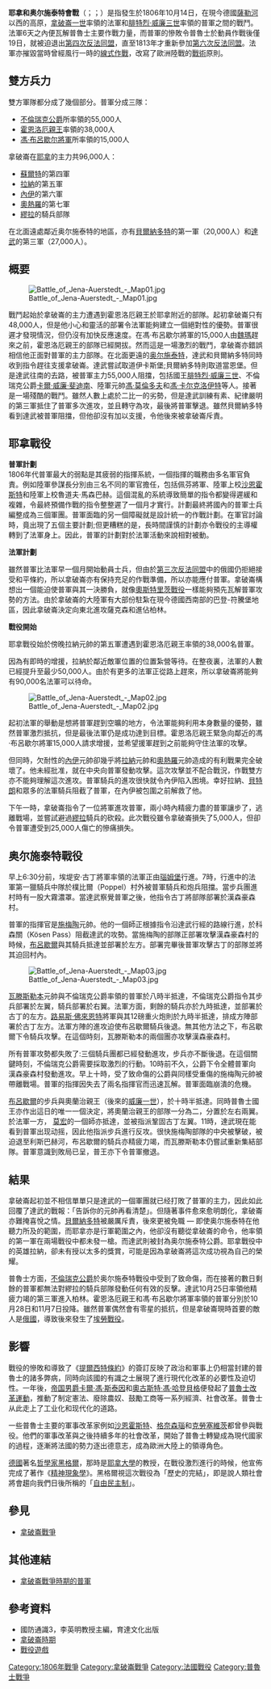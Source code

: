 {{Infobox Military Conflict
|conflict=耶拿-奥尔施泰特會戰
|partof=[[第四次反法同盟|第四次反法同盟之戰]]
|image=[[File:Napoleon-imperial-guard.png|200px]]
|caption=拿破崙視察他的軍隊
|date=1806年10月14日
|place=[[德國|德國]][[耶拿|耶拿]]和[[奥尔施泰特|奥尔施泰特]]
|coordinates={{coord|50|57|00|N|11|34|30|E|region:DE-TH_type:event_scale:50000|display=inline,title}}
|result=[[法國|法國]]決定性的勝利
|combatant1={{flagicon|France}} [[法蘭西第一帝國|法蘭西帝國]]
|combatant2={{flagicon|Prussia|1803}} [[普魯士王國|普魯士]]<br />{{flagicon|Saxony|kingdom}} [[薩克森選侯國|薩克森]]
|commander1={{flagicon|France}} [[拿破崙一世|拿破崙]]<br />{{flagicon|France}} [[路易·尼古拉·達武|路易·尼古拉·達武]]
|commander2={{flagicon|Prussia|1803}} [[卡爾·威廉·斐迪南(不倫瑞克-沃爾芬比特爾)|卡爾·威廉·斐迪南]]{{KIA}}<br />{{flagicon|Prussia|1803}} [[弗雷德里希·路德維希(霍恩洛厄-英格爾芬根親王)|霍恩洛厄-英格爾芬根親王]]<br />{{flagicon|Prussia|1803}} [[格布哈德·列博萊希特·馮·布呂歇爾|格布哈德·馮·布呂歇爾]]
|strength1=40,000（耶拿）;<br />26,000 （奥尔施泰特）
|strength2=60,000（耶拿）;<br />66,500 （奥尔施泰特）
|casualties1=2,480 死亡或受傷（耶拿）;<br />4,350 死亡、受傷或失蹤 （奥尔施泰特）
|casualties2=25,000人傷亡或被俘（耶拿）;<br />13,000人傷亡或被俘<br>115門火炮遭繳（奥尔施泰特）
}}

'''耶拿和奥尔施泰特會戰'''（{{Lang-de|Schlacht bei Jena und Auerstedt}}；{{Lang-en|Battle of Jena–Auerstedt}}；{{Lang-fr|Bataille d'Iéna}}）是指發生於1806年10月14日，在現今德國[[薩勒河_(易北河支流)|薩勒河]]以西的高原，[[拿破崙一世|拿破崙一世]]率領的法軍和[[腓特烈·威廉三世|腓特烈·威廉三世]]率領的普軍之間的戰鬥。法軍6天之內便瓦解普魯士主要作戰力量，而普軍的慘敗令普魯士於動員作戰後僅19日，就被迫退出[[第四次反法同盟|第四次反法同盟]]，直至1813年才重新參加[[第六次反法同盟|第六次反法同盟]]。法軍亦摧毀當時曾經風行一時的[[線式作戰|線式作戰]]，改寫了歐洲陸戰的[[戰術|戰術]]原則。
{{Campaignbox Fourth Coalition}}

== 雙方兵力 ==
雙方軍隊都分成了幾個部分。普軍分成三隊：
*[[卡爾·威廉·斐迪南_(不倫瑞克-沃爾芬比特爾)|不倫瑞克公爵]]所率領的55,000人
*[[弗雷德里希·路德維希_(霍恩洛厄-英格爾芬根親王)|霍恩洛厄親王]]率領的38,000人 
*[[格布哈德·列博萊希特·馮·布呂歇爾|馮·布呂歇尔將軍]]所率領的15,000人

拿破崙在[[耶拿|耶拿]]的主力共96,000人：
*[[尼古拉斯·讓·德迪烏·蘇爾特|蘇爾特]]的第四軍
*[[讓·拉納|拉納]]的第五軍
*[[米歇爾·內伊|內伊]]的第六軍
*[[皮埃爾·弗朗索瓦·查爾斯·奧熱羅|奧熱羅]]的第七軍
*[[若阿尚·繆拉|繆拉]]的騎兵部隊

在北面遠處鄰近奥尔施泰特的地區，亦有[[卡爾十四世·約翰|貝爾納多特]]的第一軍（20,000人）和[[路易·尼古拉·達武|達武]]的第三軍（27,000人）。

== 概要 ==
[[File:Battle_of_Jena-Auerstedt_-_Map01.jpg|left]]

戰鬥起始於拿破崙的主力遭遇到霍恩洛厄親王於耶拿附近的部隊。起初拿破崙只有48,000人，但是他小心和靈活的部署令法軍能夠建立一個絕對性的優勢。普軍很遲才發現情況，但仍沒有加快反應速度。在馮·布呂歇尔將軍的15,000人由[[魏瑪|魏瑪]]趕來之前，霍恩洛厄親王的部隊已經開拔。然而這是一場激烈的戰鬥，拿破崙亦錯誤相信他正面對普軍的主力部隊。在北面更遠的[[奥尔施泰特|奥尔施泰特]]，達武和貝爾納多特同時收到指令趕往支援拿破崙。達武嘗試取道伊卡斯堡;貝爾納多特則取道當恩堡。但是達武往南的去路，被普軍主力55,000人阻擋，包括國王[[腓特烈·威廉三世|腓特烈·威廉三世]]、不倫瑞克公爵[[卡爾·威廉·斐迪南_(不倫瑞克-沃爾芬比特爾)|卡爾·威廉·斐迪南]]、陸軍元帥[[馮·莫倫多夫|馮·莫倫多夫]]和[[馮·卡尔克洛伊特|馮·卡尔克洛伊特]]等人。接著是一場殘酷的戰鬥。雖然人數上處於二比一的劣勢，但是達武訓練有素、紀律嚴明的第三軍抵住了普軍多次進攻，並且轉守為攻，最後將普軍擊退。雖然貝爾納多特看到達武被普軍阻擋，但他卻沒有加以支援，令他後來被拿破崙斥責。

== 耶拿戰役 ==
'''普軍計劃''' 
<br />

1806年代普軍最大的弱點是其疲弱的指揮系統，一個指揮的職務由多名軍官負責。例如陸軍參謀長分別由三名不同的軍官擔任，包括佩芬將軍、陸軍上校[[格哈德·馮·沙恩霍斯特|沙恩霍斯特]]和陸軍上校魯道夫·馬森巴赫。這個混亂的系統導致簡單的指令都變得遲緩和複雜，令最終預備作戰的指令整整遲了一個月才實行。計劃最終將國內的普軍士兵編整成為三個軍團。普軍面臨的另一個障礙就是設計統一的作戰計劃。在軍官討論時，竟出現了五個主要計劃;但更糟糕的是，長時間謹慎的計劃亦令戰役的主導權轉到了法軍身上。因此，普軍的計劃對於法軍活動來說相對被動。

'''法軍計劃'''

雖然普軍比法軍早一個月開始動員士兵，但由於[[第三次反法同盟|第三次反法同盟]]中的俄國仍拒絕接受和平條約，所以拿破崙亦有保持充足的作戰準備，所以亦能應付普軍。拿破崙構想出一個能迫使普軍與其一決勝負，就像[[奧斯特里茨戰役|奧斯特里茨戰役]]一樣能夠預先瓦解普軍攻勢的方法。由於拿破崙的大陸軍有大部份駐紮在現今德國西南部的巴登-符騰堡地區，因此拿破崙決定向東北進攻薩克森和進佔柏林。

'''戰役開始'''

耶拿戰役始於傍晚拉納元帥的第五軍遭遇到霍恩洛厄親王率領的38,000名普軍。 

因為有即時的增援，拉納於鄰近敵軍位置的位置紮營等待。在整夜裏，法軍的人數已經提升至最少50,000人。由於有更多的法軍正從路上趕來，所以拿破崙將能夠有90,000名法軍可以待命。

[[File:Battle_of_Jena-Auerstedt_-_Map02.jpg|right]]

起初法軍的舉動是想將普軍趕到空曠的地方，令法軍能夠利用本身數量的優勢，雖然普軍激烈抵抗，但是最後法軍仍是成功達到目標。霍恩洛厄親王緊急向鄰近的馮·布呂歇尔將軍15,000人請求增援，並希望援軍趕到之前能夠守住法軍的攻擊。

但同時，欠耐性的[[米歇爾·內伊|內伊]]元帥卻幾乎將[[讓·拉納|拉納]]元帥和[[皮埃爾·弗朗索瓦·查爾斯·奧熱羅|奧熱羅]]元帥造成的有利戰果完全破壞了。他未經批准，就在中央向普軍發動攻擊。這次攻擊並不配合戰況，作戰雙方亦不能夠理解這次進攻。普軍騎兵的進攻很快就令內伊陷入困境。幸好拉納、[[亨利·加蒂安·贝特朗|貝特朗]]和眾多的法軍騎兵阻截了普軍，在內伊被包圍之前解救了他。 

下午一時，拿破崙指令了一位將軍進攻普軍，兩小時內精疲力盡的普軍讓步了，逃離戰場，並嘗試避過[[若阿尚·繆拉|繆拉]]騎兵的砍殺。此次戰役雖令拿破崙損失了5,000人，但卻令普軍遭受到25,000人傷亡的慘痛損失。

== 奥尔施泰特戰役 ==

早上6:30分前，埃堤安·古丁將軍率領的法軍正由[[瑙姆堡|瑙姆堡]]行進。7時，行進中的法軍第一獵騎兵中隊於樸比爾（Poppel）村外被普軍騎兵和炮兵阻擋。當步兵團進村時有一股大霧濃罩。當達武察覺普軍之後，他指令古丁將部隊部署於漢森豪森村。

普軍的指揮官是[[塞繆爾·馮·施梅陶|施梅陶]]元帥。他的一個師正根據指令沿達武行經的路線行進，於科森關（Kösen Pass）阻截達武的攻勢。當施梅陶的部隊正部署攻擊漢森豪森村的時候，[[格布哈德·列博萊希特·馮·布呂歇爾|布呂歇爾]]與其騎兵抵達並部署於左方。部署完畢後普軍攻擊古丁的部隊並將其迫回村內。

[[File:Battle_of_Jena-Auerstedt_-_Map03.jpg|right]]

[[亞歷山大·赫爾曼·馮·瓦滕斯勒本|瓦滕斯勒本]]元帥與不倫瑞克公爵率領的普軍於八時半抵達，不倫瑞克公爵指令其步兵部署於左翼，騎兵部署於右翼。法軍方面，剩餘的騎兵亦於九時抵達，並部署於古丁的左方。[[路易斯·佛來恩特|路易斯·佛來恩特]]將軍與其12磅重火炮則於九時半抵達，排成方陣部署於古丁左方。法軍方陣的進攻迫使布呂歇爾騎兵後退。無其他方法之下，布呂歇爾下令騎兵攻擊。在這個時刻，瓦滕斯勒本的兩個團亦攻擊漢森豪森村。

所有普軍攻勢都失敗了:三個騎兵團都已經發動進攻，步兵亦不斷後退。在這個關鍵時刻，不倫瑞克公爵需要採取激烈的行動。10時前不久，公爵下令全體普軍向漢森豪森村發動進攻。早上十時，受了致命傷的公爵與同樣受重傷的施梅陶元帥被帶離戰場。普軍的指揮因失去了兩名指揮官而迅速瓦解。普軍面臨崩潰的危機。 

[[格布哈德·列博萊希特·馮·布呂歇爾|布呂歇爾]]的步兵與奧蘭治親王（後來的[[威廉一世_(荷兰国王)|威廉一世]]），於十時半抵達。同時普魯士國王亦作出這日的唯一一個決定，將奧蘭治親王的部隊一分為二，分置於左右兩翼。於法軍一方， [[查爾斯·安東尼·莫宏|莫宏]]的一個師亦抵達，並被指派鞏固古丁左翼。11時，達武現在能看到普軍出现动摇，因此他指派步兵進行反攻。很快施梅陶部隊的中央被擊破，被迫退至利斯巴赫河，布呂歇爾的騎兵亦精疲力竭，而瓦滕斯勒本仍嘗試重新集結部隊。普軍意識到敗局已呈，普王亦下令普軍撤退。

== 結果 ==

拿破崙起初並不相信單單只是達武的一個軍團就已经打敗了普軍的主力，因此如此回覆了達武的戰報：「告訴你的元帥再看清楚」。但隨著事件愈來愈明朗化，拿破崙亦難掩喜悅之情。[[卡爾十四世·約翰|貝爾納多特]]被嚴厲斥責，後來更被免職 — 即使奥尔施泰特在他聽力所及的範圍，而耶拿亦是行軍範圍之內，他卻沒有聽從拿破崙的命令，他率領的第一軍在兩場戰役中都未發一槍。而達武則被封為奥尔施泰特公爵。耶拿戰役中的英雄拉納，卻未有授以太多的獎賞，可能是因為拿破崙將這次成功視為自己的榮耀。

普魯士方面，[[卡爾·威廉·斐迪南_(不倫瑞克-沃爾芬比特爾)|不倫瑞克公爵]]於奥尔施泰特戰役中受到了致命傷，而在接著的數日剩餘的普軍都無法對繆拉的騎兵部隊發動任何有效的反擊。達武10月25日率領他精疲力竭的第三軍進入柏林。霍恩洛厄親王和馮·布呂歇尔將軍率領的普軍分別於10月28日和11月7日投降。雖然普軍偶然會有零星的抵抗，但是拿破崙現時首要的敵人是[[俄國|俄國]]，導致後來發生了[[埃勞戰役|埃勞戰役]]。

== 影響 ==
戰役的慘敗和導致了《[[提爾西特條約|提爾西特條約]]》的簽訂反映了政治和軍事上仍相當封建的普魯士的諸多弊病，同時向該國的有識之士展現了進行現代化改革的必要性及迫切性。一年後，[[海因里希·弗里德里希·卡尔·冯·施泰因帝国男爵|帝国男爵卡爾·馮·斯泰因]]和[[奧古斯特·馮·哈登貝格|奧古斯特·馮·哈登貝格]]便發起了[[普魯士改革運動|普魯士改革運動]]，推動了制定憲法、廢除農奴、鼓勵工商等一系列經濟、社會改革。普鲁士从此走上了工业化和现代化的道路。

一些普魯士主要的軍事改革家例如[[格哈德·馮·沙恩霍斯特|沙恩霍斯特]]、[[奧古斯特·馮·格奈森瑙|格奈森瑙]]和[[卡爾·馮·克勞塞維茨|克勞塞維茨]]都曾參與戰役。他們的軍事改革與之後持續多年的社會改革，開始了普魯士轉變成為現代國家的過程，逐漸將法國的勢力逐出德意志，成為歐洲大陸上的領導角色。

[[德國|德國]]著名[[哲學家|哲學家]][[格奧爾格·威廉·弗里德里希·黑格爾|黑格爾]]，那時是[[耶拿大學|耶拿大學]]的教授，在戰役激烈進行的時候，他宣佈完成了著作《[[精神現象學|精神現象學]]》。黑格爾視這次戰役為「歷史的完結」，即是說人類社會將會趨向我們日後所稱的「[[自由民主制|自由民主制]]」。

== 參見 ==
*[[拿破崙戰爭|拿破崙戰爭]]

== 其他連結 ==
* [http://web2.airmail.net/napoleon/Prussian_army.htm 拿破崙戰爭時期的普軍] {{Wayback|url=http://web2.airmail.net/napoleon/Prussian_army.htm |date=20060409234450 }}

== 參考資料 ==
*國防通識3，李英明教授主編，育達文化出版
* [http://www.napoleonguide.com/battle_jena.htm 拿破崙時期] {{Wayback|url=http://www.napoleonguide.com/battle_jena.htm |date=20210211052840 }}
* [https://web.archive.org/web/20090220135433/http://www.napoleonicminiatureswargame.com/1806.auerstadt.html 戰役遊戲]

{{Napoleonic Wars}}

[[Category:1806年戰爭|Category:1806年戰爭]]
[[Category:拿破崙戰爭|Category:拿破崙戰爭]]
[[Category:法國戰役|Category:法國戰役]]
[[Category:普魯士戰爭|Category:普魯士戰爭]]